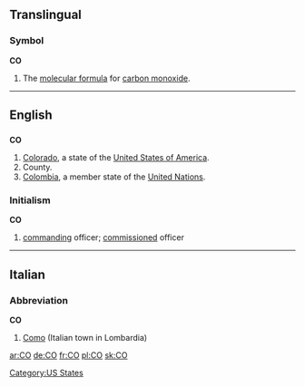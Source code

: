 {{see|Appendix:Variations of "co"}}

==Translingual==

===Symbol===
'''CO'''

# The [[molecular formula]] for [[carbon monoxide]].

----

==English==

==={{abbreviation}}===
'''CO'''

# [[Colorado]], a state of the [[United States of America]].
# County.
# [[Colombia]], a member state of the [[United Nations]].

===Initialism===
'''CO'''

# {{military}} [[command]]ing officer; [[commission]]ed officer

[[Category:US States]]

----

==Italian==

===Abbreviation===
'''CO'''

# [[Como]] (Italian town in Lombardia)

[[ar:CO]]
[[de:CO]]
[[fr:CO]]
[[pl:CO]]
[[sk:CO]]
